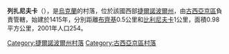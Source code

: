 {{coord|49|18|35|N|26|3|13|E|scale:30000|display=title}}

'''列扎尼夫卡'''（{{lang-uk|Лежанівка}}），是[[烏克蘭|烏克蘭]]的村落，位於該國西部[[捷爾諾波爾州|捷爾諾波爾州]]，由[[古西亞京區|古西亞京區]]負責管轄，始建於1415年，分別距離[[布齊基|布齊基]]0.5公里和[[比利尼夫卡|比利尼夫卡]]1公里，面積0.98平方公里，2001年人口254。

{{DEFAULTSORT:Лежанівка}}
[[Category:捷爾諾波爾州村落|Category:捷爾諾波爾州村落]]
[[Category:古西亞京區村落|Category:古西亞京區村落]]


{{Ternopil-geo-stub}}